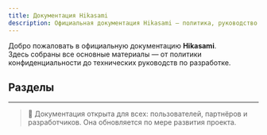 ```yaml
---
title: Документация Hikasami
description: Официальная документация Hikasami — политика, руководство по фронтенду и технические материалы.
---
```


Добро пожаловать в официальную документацию **Hikasami**.  
Здесь собраны все основные материалы — от политики конфиденциальности до технических руководств по разработке.

## Разделы

<Cards>
  <Card title="Политики и юридическая информация" description="Правила и условия использования, политика конфиденциальности, информация о cookies." href="/legal"></Card>
  <Card title="Frontend" description="Описание архитектуры проекта, подходы к разработке и стилизации, UI-компоненты." href="/frontend"></Card>
</Cards>

---

> 📌 Документация открыта для всех: пользователей, партнёров и разработчиков. Она обновляется по мере развития проекта.
